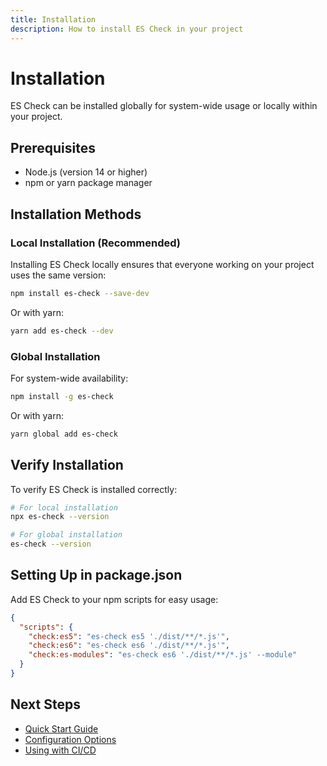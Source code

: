 ```yaml
---
title: Installation
description: How to install ES Check in your project
---
```


# Installation

ES Check can be installed globally for system-wide usage or locally within your project.

## Prerequisites

- Node.js (version 14 or higher)
- npm or yarn package manager

## Installation Methods

### Local Installation (Recommended)

Installing ES Check locally ensures that everyone working on your project uses the same version:

```bash
npm install es-check --save-dev
```

Or with yarn:

```bash
yarn add es-check --dev
```

### Global Installation

For system-wide availability:

```bash
npm install -g es-check
```

Or with yarn:

```bash
yarn global add es-check
```

## Verify Installation

To verify ES Check is installed correctly:

```bash
# For local installation
npx es-check --version

# For global installation
es-check --version
```

## Setting Up in package.json

Add ES Check to your npm scripts for easy usage:

```json
{
  "scripts": {
    "check:es5": "es-check es5 './dist/**/*.js'",
    "check:es6": "es-check es6 './dist/**/*.js'",
    "check:es-modules": "es-check es6 './dist/**/*.js' --module"
  }
}
```

## Next Steps

- [Quick Start Guide](/docs/quickstart)
- [Configuration Options](/docs/options)
- [Using with CI/CD](/docs/ci-integration)